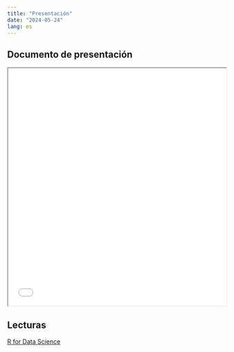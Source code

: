 ```yaml
---
title: "Presentación"
date: "2024-05-24"
lang: es
---
```


## Documento de presentación


<iframe src=/slides/05-clase5/05-clase5.html height="550" width=100% allowfullscreen="true">
</iframe> 



## Lecturas


[R for Data Science](https://es.r4ds.hadley.nz/explorar-introduccion.html)
